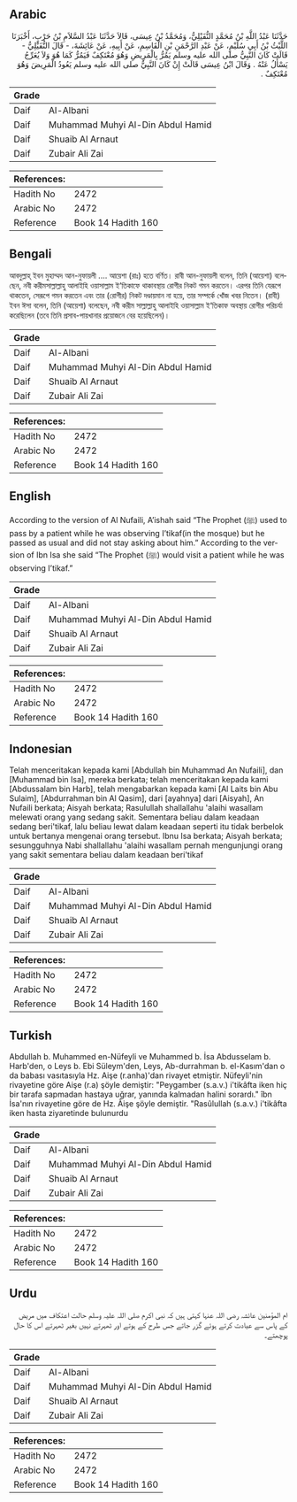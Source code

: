 ## Arabic


<div dir="rtl" lang="ar" style={{fontSize:'larger',backgroundColor:'#f8f9fa',padding:20}}>
حَدَّثَنَا عَبْدُ اللَّهِ بْنُ مُحَمَّدٍ النُّفَيْلِيُّ، وَمُحَمَّدُ بْنُ عِيسَى، قَالاَ حَدَّثَنَا عَبْدُ السَّلاَمِ بْنُ حَرْبٍ، أَخْبَرَنَا اللَّيْثُ بْنُ أَبِي سُلَيْمٍ، عَنْ عَبْدِ الرَّحْمَنِ بْنِ الْقَاسِمِ، عَنْ أَبِيهِ، عَنْ عَائِشَةَ، - قَالَ النُّفَيْلِيُّ - قَالَتْ كَانَ النَّبِيُّ صلى الله عليه وسلم يَمُرُّ بِالْمَرِيضِ وَهُوَ مُعْتَكِفٌ فَيَمُرُّ كَمَا هُوَ وَلاَ يُعَرِّجُ يَسْأَلُ عَنْهُ ‏.‏ وَقَالَ ابْنُ عِيسَى قَالَتْ إِنْ كَانَ النَّبِيُّ صلى الله عليه وسلم يَعُودُ الْمَرِيضَ وَهُوَ مُعْتَكِفٌ ‏.‏
</div>
<div style={{backgroundColor:'#f8f9fa',padding:20, marginBottom: 10}}><table> <thead> <tr> <th>Grade</th> <th></th> </tr> </thead> <tbody> <tr><td>Daif</td><td>Al-Albani</td></tr><tr><td>Daif</td><td>Muhammad Muhyi Al-Din Abdul Hamid</td></tr><tr><td>Daif</td><td>Shuaib Al Arnaut</td></tr><tr><td>Daif</td><td>Zubair Ali Zai</td></tr></tbody></table><table> <thead> <tr> <th>References:</th> <th></th> </tr> </thead> <tbody><tr><td>Hadith No</td><td>2472</td></tr><tr><td>Arabic No</td><td>2472</td></tr><tr><td>Reference</td><td>Book 14 Hadith 160</td></tr></tbody></table></div>

## Bengali


<div dir="ltr" lang="bn" style={{fontSize:'larger',backgroundColor:'#f8f9fa',padding:20}}>
আবদুল্লাহ্ ইবন মুহাম্মদ আন-নুফায়লী .... আয়েশা (রাঃ) হতে বর্ণিত। রাবী আন-নুফায়লী বলেন, তিনি (আয়েশা) বলেছেন, নবী করীমসাল্লাল্লাহু আলাইহি ওয়াসাল্লাম ই‘তিকাফে থাকাবস্থায় রোগীর নিকট গমন করতেন। এরপর তিনি যেরূপে থাকতেন, সেরূপে গমন করতেন এবং তার (রোগীর) নিকট দণ্ডায়মান না হয়ে, তার সম্পর্কে খোঁজ খবর নিতেন। (রাবী) ইবন ঈসা বলেন, তিনি (আয়েশা) বলেছেন, নবী করীম সাল্লাল্লাহু আলাইহি ওয়াসাল্লাম ই‘তিকাফ অবস্থায় রোগীর পরিচর্যা করেছিলেন (তবে তিনি প্রসাব-পায়খানার প্রয়োজনে বের হয়েছিলেন)।
</div>
<div style={{backgroundColor:'#f8f9fa',padding:20, marginBottom: 10}}><table> <thead> <tr> <th>Grade</th> <th></th> </tr> </thead> <tbody> <tr><td>Daif</td><td>Al-Albani</td></tr><tr><td>Daif</td><td>Muhammad Muhyi Al-Din Abdul Hamid</td></tr><tr><td>Daif</td><td>Shuaib Al Arnaut</td></tr><tr><td>Daif</td><td>Zubair Ali Zai</td></tr></tbody></table><table> <thead> <tr> <th>References:</th> <th></th> </tr> </thead> <tbody><tr><td>Hadith No</td><td>2472</td></tr><tr><td>Arabic No</td><td>2472</td></tr><tr><td>Reference</td><td>Book 14 Hadith 160</td></tr></tbody></table></div>

## English


<div dir="ltr" lang="en" style={{fontSize:'larger',backgroundColor:'#f8f9fa',padding:20}}>
According to the version of Al Nufaili, A’ishah said “The Prophet (ﷺ) used to pass by a patient while he was observing I’tikaf(in the mosque) but he passed as usual and did not stay asking about him.” According to the version of Ibn Isa she said “The Prophet (ﷺ) would visit a patient while he was observing I’tikaf.”
</div>
<div style={{backgroundColor:'#f8f9fa',padding:20, marginBottom: 10}}><table> <thead> <tr> <th>Grade</th> <th></th> </tr> </thead> <tbody> <tr><td>Daif</td><td>Al-Albani</td></tr><tr><td>Daif</td><td>Muhammad Muhyi Al-Din Abdul Hamid</td></tr><tr><td>Daif</td><td>Shuaib Al Arnaut</td></tr><tr><td>Daif</td><td>Zubair Ali Zai</td></tr></tbody></table><table> <thead> <tr> <th>References:</th> <th></th> </tr> </thead> <tbody><tr><td>Hadith No</td><td>2472</td></tr><tr><td>Arabic No</td><td>2472</td></tr><tr><td>Reference</td><td>Book 14 Hadith 160</td></tr></tbody></table></div>

## Indonesian


<div dir="ltr" lang="id" style={{fontSize:'larger',backgroundColor:'#f8f9fa',padding:20}}>
Telah menceritakan kepada kami [Abdullah bin Muhammad An Nufaili], dan [Muhammad bin Isa], mereka berkata; telah menceritakan kepada kami [Abdussalam bin Harb], telah mengabarkan kepada kami [Al Laits bin Abu Sulaim], [Abdurrahman bin Al Qasim], dari [ayahnya] dari [Aisyah], An Nufaili berkata; Aisyah berkata; Rasulullah shallallahu 'alaihi wasallam melewati orang yang sedang sakit. Sementara beliau dalam keadaan sedang beri'tikaf, lalu beliau lewat dalam keadaan seperti itu tidak berbelok untuk bertanya mengenai orang tersebut. Ibnu Isa berkata; Aisyah berkata; sesungguhnya Nabi shallallahu 'alaihi wasallam pernah mengunjungi orang yang sakit sementara beliau dalam keadaan beri'tikaf
</div>
<div style={{backgroundColor:'#f8f9fa',padding:20, marginBottom: 10}}><table> <thead> <tr> <th>Grade</th> <th></th> </tr> </thead> <tbody> <tr><td>Daif</td><td>Al-Albani</td></tr><tr><td>Daif</td><td>Muhammad Muhyi Al-Din Abdul Hamid</td></tr><tr><td>Daif</td><td>Shuaib Al Arnaut</td></tr><tr><td>Daif</td><td>Zubair Ali Zai</td></tr></tbody></table><table> <thead> <tr> <th>References:</th> <th></th> </tr> </thead> <tbody><tr><td>Hadith No</td><td>2472</td></tr><tr><td>Arabic No</td><td>2472</td></tr><tr><td>Reference</td><td>Book 14 Hadith 160</td></tr></tbody></table></div>

## Turkish


<div dir="ltr" lang="tr" style={{fontSize:'larger',backgroundColor:'#f8f9fa',padding:20}}>
Abdullah b. Muhammed en-Nüfeyli ve Muhammed b. İsa Abdusselam b. Harb'den, o Leys b. Ebi Süleym'den, Leys, Ab-durrahman b. el-Kasım'dan o da babası vasıtasıyla Hz. Aişe (r.anha)'dan rivayet etmiştir. Nüfeyli'nin rivayetine göre Aişe (r.a) şöyle demiştir: "Peygamber (s.a.v.) i'tikâfta iken hiç bir tarafa sapmadan hastaya uğrar, yanında kalmadan halini sorardı." îbn İsa'nın rivayetine göre de Hz. Âişe şöyle demiştir. "Rasûlullah (s.a.v.) i'tikâfta iken hasta ziyaretinde bulunurdu
</div>
<div style={{backgroundColor:'#f8f9fa',padding:20, marginBottom: 10}}><table> <thead> <tr> <th>Grade</th> <th></th> </tr> </thead> <tbody> <tr><td>Daif</td><td>Al-Albani</td></tr><tr><td>Daif</td><td>Muhammad Muhyi Al-Din Abdul Hamid</td></tr><tr><td>Daif</td><td>Shuaib Al Arnaut</td></tr><tr><td>Daif</td><td>Zubair Ali Zai</td></tr></tbody></table><table> <thead> <tr> <th>References:</th> <th></th> </tr> </thead> <tbody><tr><td>Hadith No</td><td>2472</td></tr><tr><td>Arabic No</td><td>2472</td></tr><tr><td>Reference</td><td>Book 14 Hadith 160</td></tr></tbody></table></div>

## Urdu


<div dir="rtl" lang="ur" style={{fontSize:'larger',backgroundColor:'#f8f9fa',padding:20}}>
ام المؤمنین عائشہ رضی اللہ عنہا کہتی ہیں کہ نبی اکرم صلی اللہ علیہ وسلم حالت اعتکاف میں مریض کے پاس سے عیادت کرتے ہوئے گزر جاتے جس طرح کے ہوتے اور ٹھہرتے نہیں بغیر ٹھہرتے اس کا حال پوچھتے۔
</div>
<div style={{backgroundColor:'#f8f9fa',padding:20, marginBottom: 10}}><table> <thead> <tr> <th>Grade</th> <th></th> </tr> </thead> <tbody> <tr><td>Daif</td><td>Al-Albani</td></tr><tr><td>Daif</td><td>Muhammad Muhyi Al-Din Abdul Hamid</td></tr><tr><td>Daif</td><td>Shuaib Al Arnaut</td></tr><tr><td>Daif</td><td>Zubair Ali Zai</td></tr></tbody></table><table> <thead> <tr> <th>References:</th> <th></th> </tr> </thead> <tbody><tr><td>Hadith No</td><td>2472</td></tr><tr><td>Arabic No</td><td>2472</td></tr><tr><td>Reference</td><td>Book 14 Hadith 160</td></tr></tbody></table></div>